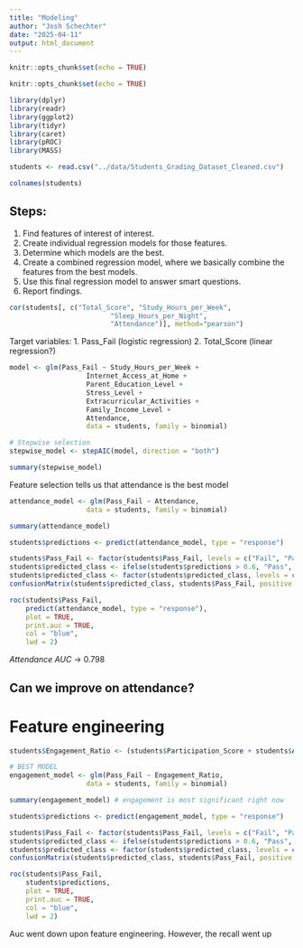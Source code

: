```yaml
---
title: "Modeling"
author: "Josh Schechter"
date: "2025-04-11"
output: html_document
---
```


```r
knitr::opts_chunk$set(echo = TRUE)
```

```r
knitr::opts_chunk$set(echo = TRUE)
```

```r
library(dplyr)
library(readr)
library(ggplot2)
library(tidyr)
library(caret)
library(pROC)
library(MASS)
```

```r
students <- read.csv("../data/Students_Grading_Dataset_Cleaned.csv")
```

```r
colnames(students)
```
## Steps:
1. Find features of interest of interest.
2. Create individual regression models for those features.
3. Determine which models are the best.
4. Create a combined regression model, where we basically combine the features from the best models.
5. Use this final regression model to answer smart questions.
6. Report findings.

```r
cor(students[, c("Total_Score", "Study_Hours_per_Week", 
                         "Sleep_Hours_per_Night", 
                         "Attendance")], method="pearson")
```
Target variables:
1. Pass_Fail (logistic regression)
2. Total_Score (linear regression?)

```r
model <- glm(Pass_Fail ~ Study_Hours_per_Week + 
                   Internet_Access_at_Home + 
                   Parent_Education_Level + 
                   Stress_Level + 
                   Extracurricular_Activities + 
                   Family_Income_Level + 
                   Attendance,
                   data = students, family = binomial)
```


```r
# Stepwise selection
stepwise_model <- stepAIC(model, direction = "both")

summary(stepwise_model)
```
Feature selection tells us that attendance is the best model

```r
attendance_model <- glm(Pass_Fail ~ Attendance, 
                   data = students, family = binomial)
```


```r
summary(attendance_model)
```

```r
students$predictions <- predict(attendance_model, type = "response")

students$Pass_Fail <- factor(students$Pass_Fail, levels = c("Fail", "Pass"))
students$predicted_class <- ifelse(students$predictions > 0.6, "Pass", "Fail") # best one thus far
students$predicted_class <- factor(students$predicted_class, levels = c("Fail", "Pass"))
confusionMatrix(students$predicted_class, students$Pass_Fail, positive = "Pass")
```

```r
roc(students$Pass_Fail, 
    predict(attendance_model, type = "response"), 
    plot = TRUE, 
    print.auc = TRUE, 
    col = "blue", 
    lwd = 2)
```
*Attendance AUC* -> 0.798



## Can we improve on attendance?

# Feature engineering
```r
students$Engagement_Ratio <- (students$Participation_Score + students$Attendance + students$Study_Hours_per_Week) / 3
```

```r
# BEST MODEL
engagement_model <- glm(Pass_Fail ~ Engagement_Ratio,
                   data = students, family = binomial)
```


```r
summary(engagement_model) # engagement is most significant right now
```


```r
students$predictions <- predict(engagement_model, type = "response")

students$Pass_Fail <- factor(students$Pass_Fail, levels = c("Fail", "Pass"))
students$predicted_class <- ifelse(students$predictions > 0.6, "Pass", "Fail") # best one thus far
students$predicted_class <- factor(students$predicted_class, levels = c("Fail", "Pass"))
confusionMatrix(students$predicted_class, students$Pass_Fail, positive = "Pass")
```

```R
roc(students$Pass_Fail,
    students$predictions,
    plot = TRUE, 
    print.auc = TRUE, 
    col = "blue", 
    lwd = 2)
```

Auc went down upon feature engineering. However, the recall went up

